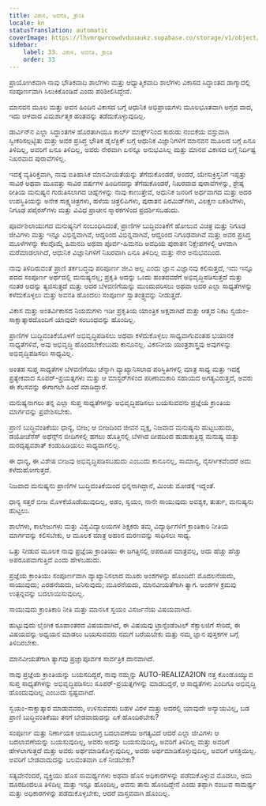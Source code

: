 ```yaml
---
title: ವಿಕಾಸ, ಅವನತಿ, ಕ್ರಾಂತಿ
locale: kn
statusTranslation: automatic
coverImage: https://lhvmrqwrcowdvduuaukz.supabase.co/storage/v1/object/public/strapi-uploads/small_cover-educacion-fundamental.webp-2d51a7828a2b1309555be27f7e2a61a0.webp
sidebar:
    label: 33. ವಿಕಾಸ, ಅವನತಿ, ಕ್ರಾಂತಿ
    order: 33
---
```

ಪ್ರಾಯೋಗಿಕವಾಗಿ ನಾವು ಭೌತಿಕವಾದಿ ಶಾಲೆಗಳು ಮತ್ತು ಆಧ್ಯಾತ್ಮಿಕವಾದಿ ಶಾಲೆಗಳು ವಿಕಾಸದ ಸಿದ್ಧಾಂತದ ಡಾಗ್ಮಾದಲ್ಲಿ ಸಂಪೂರ್ಣವಾಗಿ ಸಿಲುಕಿಕೊಂಡಿವೆ ಎಂದು ಪರಿಶೀಲಿಸಿದ್ದೇವೆ.

ಮಾನವನ ಮೂಲ ಮತ್ತು ಅವನ ಹಿಂದಿನ ವಿಕಾಸದ ಬಗ್ಗೆ ಆಧುನಿಕ ಅಭಿಪ್ರಾಯಗಳು ಮೂಲಭೂತವಾಗಿ ಅಗ್ಗದ ವಾದ, ಇದು ಆಳವಾದ ವಿಮರ್ಶಾತ್ಮಕ ಹಂತವನ್ನು ತಡೆದುಕೊಳ್ಳುವುದಿಲ್ಲ.

ಡಾರ್ವಿನ್‌ನ ಎಲ್ಲಾ ಸಿದ್ಧಾಂತಗಳ ಹೊರತಾಗಿಯೂ ಕಾರ್ಲ್ ಮಾರ್ಕ್ಸ್‌ನಿಂದ ಕುರುಡು ನಂಬಿಕೆಯ ವಸ್ತುವಾಗಿ ಸ್ವೀಕರಿಸಲ್ಪಟ್ಟಿತು ಮತ್ತು ಅವರ ಪ್ರಸಿದ್ಧ ಭೌತಿಕ ಡೈಲೆಕ್ಟಿಕ್ ಬಗ್ಗೆ ಆಧುನಿಕ ವಿಜ್ಞಾನಿಗಳಿಗೆ ಮಾನವನ ಮೂಲದ ಬಗ್ಗೆ ಏನೂ ತಿಳಿದಿಲ್ಲ, ಅವರಿಗೆ ಏನೂ ತಿಳಿದಿಲ್ಲ, ಅವರು ನೇರವಾಗಿ ಏನನ್ನೂ ಅನುಭವಿಸಿಲ್ಲ ಮತ್ತು ಮಾನವ ವಿಕಾಸದ ಬಗ್ಗೆ ನಿರ್ದಿಷ್ಟ ನಿಖರವಾದ ಪುರಾವೆಗಳಿಲ್ಲ.

ಇದಕ್ಕೆ ವ್ಯತಿರಿಕ್ತವಾಗಿ, ನಾವು ಐತಿಹಾಸಿಕ ಮಾನವೀಯತೆಯನ್ನು ತೆಗೆದುಕೊಂಡರೆ, ಅಂದರೆ, ಯೇಸುಕ್ರಿಸ್ತನಿಗೆ ಇಪ್ಪತ್ತು ಸಾವಿರ ಅಥವಾ ಮೂವತ್ತು ಸಾವಿರ ವರ್ಷಗಳ ಹಿಂದಿನದನ್ನು ತೆಗೆದುಕೊಂಡರೆ, ನಿಖರವಾದ ಪುರಾವೆಗಳನ್ನು, ಶ್ರೇಷ್ಠ ರೀತಿಯ ಮನುಷ್ಯನ ಗುರುತಿಸಲಾಗದ ಚಿಹ್ನೆಗಳನ್ನು ನಾವು ಕಾಣುತ್ತೇವೆ, ಆಧುನಿಕ ಜನರಿಗೆ ಅರ್ಥವಾಗದ ಮತ್ತು ಅದರ ಉಪಸ್ಥಿತಿಯನ್ನು ಅನೇಕ ಸಾಕ್ಷ್ಯಚಿತ್ರಗಳು, ಹಳೆಯ ಚಿತ್ರಲಿಪಿಗಳು, ಪುರಾತನ ಪಿರಮಿಡ್‌ಗಳು, ವಿಲಕ್ಷಣ ಏಕಶಿಲೆಗಳು, ನಿಗೂಢ ಪಪೈರಸ್‌ಗಳು ಮತ್ತು ವಿವಿಧ ಪ್ರಾಚೀನ ಸ್ಮಾರಕಗಳಿಂದ ಪ್ರದರ್ಶಿಸಬಹುದು.

ಪೂರ್ವಶಿಲಾಯುಗದ ಮನುಷ್ಯನಿಗೆ ಸಂಬಂಧಿಸಿದಂತೆ, ಪ್ರಾಣಿಗಳ ಬುದ್ಧಿವಂತಿಕೆಗೆ ಹೋಲುವ ವಿಚಿತ್ರ ಮತ್ತು ನಿಗೂಢ ಜೀವಿಗಳು ಮತ್ತು ಇನ್ನೂ ವಿಭಿನ್ನವಾಗಿವೆ, ಆದ್ದರಿಂದ ವಿಭಿನ್ನವಾಗಿವೆ, ಆದ್ದರಿಂದ ನಿಗೂಢವಾಗಿವೆ ಮತ್ತು ಅವರ ಪ್ರಸಿದ್ಧ ಮೂಳೆಗಳನ್ನು ಕೆಲವೊಮ್ಮೆ ಹಿಮನದಿ ಅಥವಾ ಪೂರ್ವ-ಹಿಮನದಿ ಅವಧಿಯ ಪುರಾತನ ನಿಕ್ಷೇಪಗಳಲ್ಲಿ ಆಳವಾಗಿ ಮರೆಮಾಡಲಾಗಿದೆ, ಆಧುನಿಕ ವಿಜ್ಞಾನಿಗಳಿಗೆ ನಿಖರವಾಗಿ ಏನೂ ತಿಳಿದಿಲ್ಲ ಮತ್ತು ನೇರ ಅನುಭವದಿಂದ.

ನಾವು ತಿಳಿದಿರುವಂತೆ ಪ್ರಾಣಿ ತರ್ಕಬದ್ಧವು ಪರಿಪೂರ್ಣ ಜೀವಿ ಅಲ್ಲ ಎಂದು ಜ್ಞಾನ ವಿಜ್ಞಾನವು ಕಲಿಸುತ್ತದೆ, ಇದು ಇನ್ನೂ ಪದದ ಸಂಪೂರ್ಣ ಅರ್ಥದಲ್ಲಿ ಮನುಷ್ಯನಲ್ಲ; ಪ್ರಕೃತಿ ಅದನ್ನು ಒಂದು ಹಂತದವರೆಗೆ ಅಭಿವೃದ್ಧಿಪಡಿಸುತ್ತದೆ ಮತ್ತು ನಂತರ ಅದನ್ನು ತ್ಯಜಿಸುತ್ತದೆ ಮತ್ತು ಅದರ ಬೆಳವಣಿಗೆಯನ್ನು ಮುಂದುವರಿಸಲು ಅಥವಾ ಅದರ ಎಲ್ಲಾ ಸಾಧ್ಯತೆಗಳನ್ನು ಕಳೆದುಕೊಳ್ಳಲು ಮತ್ತು ಅವನತಿ ಹೊಂದಲು ಸಂಪೂರ್ಣ ಸ್ವಾತಂತ್ರ್ಯವನ್ನು ನೀಡುತ್ತದೆ.

ವಿಕಾಸ ಮತ್ತು ಅಂತರ್ವಿಕಾಸದ ನಿಯಮಗಳು ಇಡೀ ಪ್ರಕೃತಿಯ ಯಾಂತ್ರಿಕ ಅಕ್ಷವಾಗಿದೆ ಮತ್ತು ಆತ್ಮದ ನಿಕಟ ಸ್ವಯಂ-ಸಾಕ್ಷಾತ್ಕಾರದೊಂದಿಗೆ ಯಾವುದೇ ಸಂಬಂಧವನ್ನು ಹೊಂದಿಲ್ಲ.

ಪ್ರಾಣಿಗಳ ಬುದ್ಧಿವಂತಿಕೆಯೊಳಗೆ ಅಭಿವೃದ್ಧಿಪಡಿಸಲು ಅಥವಾ ಕಳೆದುಕೊಳ್ಳಲು ಸಾಧ್ಯವಾಗುವಂತಹ ಭಯಾನಕ ಸಾಧ್ಯತೆಗಳಿವೆ, ಅವು ಅಭಿವೃದ್ಧಿ ಹೊಂದಬೇಕೆಂಬುದು ಕಾನೂನಲ್ಲ. ವಿಕಸನೀಯ ಯಂತ್ರಶಾಸ್ತ್ರವು ಅವುಗಳನ್ನು ಅಭಿವೃದ್ಧಿಪಡಿಸಲು ಸಾಧ್ಯವಿಲ್ಲ.

ಅಂತಹ ಸುಪ್ತ ಸಾಧ್ಯತೆಗಳ ಬೆಳವಣಿಗೆಯು ಚೆನ್ನಾಗಿ ವ್ಯಾಖ್ಯಾನಿಸಲಾದ ಪರಿಸ್ಥಿತಿಗಳಲ್ಲಿ ಮಾತ್ರ ಸಾಧ್ಯ ಮತ್ತು ಇದಕ್ಕೆ ಪ್ರತ್ಯೇಕವಾದ ಸೂಪರ್-ಪ್ರಯತ್ನಗಳು ಮತ್ತು ಆ ಮಾಸ್ಟರ್‌ಗಳಿಂದ ಪರಿಣಾಮಕಾರಿ ಸಹಾಯದ ಅಗತ್ಯವಿರುತ್ತದೆ, ಅವರು ಈ ಕೆಲಸವನ್ನು ಈಗಾಗಲೇ ಹಿಂದೆ ಮಾಡಿದ್ದಾರೆ.

ಮನುಷ್ಯನಾಗಲು ತನ್ನ ಎಲ್ಲಾ ಸುಪ್ತ ಸಾಧ್ಯತೆಗಳನ್ನು ಅಭಿವೃದ್ಧಿಪಡಿಸಲು ಬಯಸುವವನು ಪ್ರಜ್ಞೆಯ ಕ್ರಾಂತಿಯ ಮಾರ್ಗವನ್ನು ಪ್ರವೇಶಿಸಬೇಕು.

ಪ್ರಾಣಿ ಬುದ್ಧಿವಂತಿಕೆಯು ಧಾನ್ಯ, ಬೀಜ; ಆ ಬೀಜದಿಂದ ಜೀವನ ವೃಕ್ಷ, ನಿಜವಾದ ಮನುಷ್ಯನು ಹುಟ್ಟಬಹುದು, ಡಯೋಜೆನೆಸ್ ಅಥೆನ್ಸ್‌ನ ಬೀದಿಗಳಲ್ಲಿ ಹಗಲು ಹೊತ್ತಿನಲ್ಲಿ ಬೆಳಗಿದ ದೀಪದಿಂದ ಹುಡುಕುತ್ತಿದ್ದ ಮನುಷ್ಯ ಮತ್ತು ದುರದೃಷ್ಟವಶಾತ್ ಕಂಡುಹಿಡಿಯಲು ಸಾಧ್ಯವಾಗಲಿಲ್ಲ.

ಈ ಧಾನ್ಯ, ಈ ವಿಶೇಷ ಬೀಜವು ಅಭಿವೃದ್ಧಿಪಡಿಸಬಹುದು ಎಂಬುದು ಕಾನೂನಲ್ಲ, ಸಾಮಾನ್ಯ, ನೈಸರ್ಗಿಕವೆಂದರೆ ಅದು ಕಳೆದುಹೋಗುತ್ತದೆ.

ನಿಜವಾದ ಮನುಷ್ಯನು ಪ್ರಾಣಿಗಳ ಬುದ್ಧಿವಂತಿಕೆಯಿಂದ ಭಿನ್ನನಾಗಿದ್ದಾನೆ, ಮಿಂಚು ಮೋಡಕ್ಕೆ ಇದ್ದಂತೆ.

ಧಾನ್ಯ ಸತ್ತರೆ ಬೀಜ ಮೊಳಕೆಯೊಡೆಯುವುದಿಲ್ಲ, ಅಹಂ, ಸ್ವಯಂ, ನಾನೇ ಸಾಯುವುದು ಅವಶ್ಯಕ, ತುರ್ತು, ಮನುಷ್ಯನು ಹುಟ್ಟಲು.

ಶಾಲೆಗಳು, ಕಾಲೇಜುಗಳು ಮತ್ತು ವಿಶ್ವವಿದ್ಯಾಲಯಗಳ ಶಿಕ್ಷಕರು ತಮ್ಮ ವಿದ್ಯಾರ್ಥಿಗಳಿಗೆ ಕ್ರಾಂತಿಕಾರಿ ನೀತಿಯ ಮಾರ್ಗವನ್ನು ಕಲಿಸಬೇಕು, ಆ ಮೂಲಕ ಮಾತ್ರ ಅಹಂನ ಮರಣವನ್ನು ಸಾಧಿಸಲು ಸಾಧ್ಯ.

ಒತ್ತು ನೀಡುವ ಮೂಲಕ ನಾವು ಪ್ರಜ್ಞೆಯ ಕ್ರಾಂತಿಯು ಈ ಜಗತ್ತಿನಲ್ಲಿ ಅಪರೂಪ ಮಾತ್ರವಲ್ಲ, ಅದು ಹೆಚ್ಚು ಹೆಚ್ಚು ಅಪರೂಪವಾಗುತ್ತಿದೆ ಎಂದು ಹೇಳಬಹುದು.

ಪ್ರಜ್ಞೆಯ ಕ್ರಾಂತಿಯು ಸಂಪೂರ್ಣವಾಗಿ ವ್ಯಾಖ್ಯಾನಿಸಲಾದ ಮೂರು ಅಂಶಗಳನ್ನು ಹೊಂದಿದೆ: ಮೊದಲನೆಯದು, ಸಾಯುವುದು; ಎರಡನೆಯದು, ಜನಿಸುವುದು; ಮೂರನೆಯದು, ಮಾನವೀಯತೆಗಾಗಿ ತ್ಯಾಗ. ಅಂಶಗಳ ಕ್ರಮವು ಉತ್ಪನ್ನವನ್ನು ಬದಲಾಯಿಸುವುದಿಲ್ಲ.

ಸಾಯುವುದು ಕ್ರಾಂತಿಕಾರಿ ನೀತಿ ಮತ್ತು ಮಾನಸಿಕ ಸ್ವಯಂ ವಿಸರ್ಜನೆಯ ವಿಷಯವಾಗಿದೆ.

ಹುಟ್ಟುವುದು ಲೈಂಗಿಕ ರೂಪಾಂತರದ ವಿಷಯವಾಗಿದೆ, ಈ ವಿಷಯವು ಟ್ರಾನ್ಸೆಂಡೆಂಟಲ್ ಸೆಕ್ಸಾಲಜಿಗೆ ಸೇರಿದೆ, ಈ ವಿಷಯವನ್ನು ಅಧ್ಯಯನ ಮಾಡಲು ಬಯಸುವವರು ನಮಗೆ ಬರೆಯಬೇಕು ಮತ್ತು ನಮ್ಮ ಜ್ಞಾನ ಪುಸ್ತಕಗಳ ಬಗ್ಗೆ ತಿಳಿದಿರಬೇಕು.

ಮಾನವೀಯತೆಗಾಗಿ ತ್ಯಾಗವು ಪ್ರಜ್ಞಾಪೂರ್ವಕ ಸಾರ್ವತ್ರಿಕ ದಾನವಾಗಿದೆ.

ನಾವು ಪ್ರಜ್ಞೆಯ ಕ್ರಾಂತಿಯನ್ನು ಬಯಸದಿದ್ದರೆ, ನಾವು ನಮ್ಮನ್ನು AUTO-REALIZA2ION ನತ್ತ ಕೊಂಡೊಯ್ಯುವ ಸುಪ್ತ ಸಾಧ್ಯತೆಗಳನ್ನು ಅಭಿವೃದ್ಧಿಪಡಿಸಲು ಸೂಪರ್-ಪ್ರಯತ್ನಗಳನ್ನು ಮಾಡದಿದ್ದರೆ, ಆ ಸಾಧ್ಯತೆಗಳು ಎಂದಿಗೂ ಅಭಿವೃದ್ಧಿ ಹೊಂದುವುದಿಲ್ಲ ಎಂಬುದು ಸ್ಪಷ್ಟವಾಗಿದೆ.

ಸ್ವಯಂ-ಸಾಕ್ಷಾತ್ಕಾರ ಮಾಡುವವರು, ಉಳಿಸುವವರು ಬಹಳ ವಿರಳ ಮತ್ತು ಅದರಲ್ಲಿ ಯಾವುದೇ ಅನ್ಯಾಯವಿಲ್ಲ, ಬಡ ಪ್ರಾಣಿ ಬುದ್ಧಿವಂತಿಕೆಯು ತನಗೆ ಬೇಡವಾದುದನ್ನು ಏಕೆ ಹೊಂದಿರಬೇಕು?

ಸಂಪೂರ್ಣ ಮತ್ತು ನಿರ್ಣಾಯಕ ಆಮೂಲಾಗ್ರ ಬದಲಾವಣೆಯ ಅಗತ್ಯವಿದೆ ಆದರೆ ಎಲ್ಲಾ ಜೀವಿಗಳು ಆ ಬದಲಾವಣೆಯನ್ನು ಬಯಸುವುದಿಲ್ಲ, ಅವರು ಅದನ್ನು ಬಯಸುವುದಿಲ್ಲ, ಅವರಿಗೆ ತಿಳಿದಿಲ್ಲ ಮತ್ತು ಅವರಿಗೆ ಹೇಳಲಾಗುತ್ತದೆ ಮತ್ತು ಅವರು ಅರ್ಥಮಾಡಿಕೊಳ್ಳುವುದಿಲ್ಲ, ಅವರು ಅರ್ಥಮಾಡಿಕೊಳ್ಳುವುದಿಲ್ಲ, ಅವರಿಗೆ ಆಸಕ್ತಿಯಿಲ್ಲ. ಅವರಿಗೆ ಬೇಡವಾದುದನ್ನು ಬಲವಂತವಾಗಿ ಏಕೆ ನೀಡಬೇಕು?

ಸತ್ಯವೇನೆಂದರೆ, ವ್ಯಕ್ತಿಯು ಹೊಸ ಸಾಮರ್ಥ್ಯಗಳು ಅಥವಾ ಹೊಸ ಅಧಿಕಾರಗಳನ್ನು ಪಡೆದುಕೊಳ್ಳುವ ಮೊದಲು, ಅದು ದೂರದಿಂದಲೂ ತಿಳಿದಿಲ್ಲ ಮತ್ತು ಇನ್ನೂ ಹೊಂದಿಲ್ಲ, ಅವನು ತಾನು ಹೊಂದಿದ್ದೇನೆ ಎಂದು ತಪ್ಪಾಗಿ ನಂಬುವ ಸಾಮರ್ಥ್ಯ ಮತ್ತು ಅಧಿಕಾರಗಳನ್ನು ಪಡೆದುಕೊಳ್ಳಬೇಕು, ಆದರೆ ವಾಸ್ತವವಾಗಿ ಹೊಂದಿಲ್ಲ.


